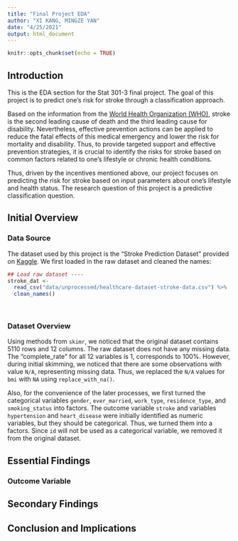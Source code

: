 ```yaml
---
title: "Final Project EDA"
author: "XI KANG, MINGZE YAN"
date: "4/25/2021"
output: html_document
---
```


```r
knitr::opts_chunk$set(echo = TRUE)
```

## Introduction

This is the EDA section for the Stat 301-3 final project. The goal of this project is to predict one's risk for stroke through a classification approach. 
<br>

Based on the information from the [World Health Organization (WHO)](https://dx.doi.org/10.2471/BLT.16.181636), stroke is the second leading cause of death and the third leading cause for disability. Nevertheless, effective prevention actions can be applied to reduce the fatal effects of this medical emergency and lower the risk for mortality and disability. Thus, to provide targeted support and effective prevention strategies, it is crucial to identify the risks for stroke based on common factors related to one's lifestyle or chronic health conditions. 
<br>

Thus, driven by the incentives mentioned above, our project focuses on predicting the risk for stroke based on input parameters about one's lifestyle and health status. The research question of this project is a predictive classification question. 
<br>

## Initial Overview

### Data Source

The dataset used by this project is the "Stroke Prediction Dataset" provided on [Kaggle](https://www.kaggle.com/fedesoriano/stroke-prediction-dataset). We first loaded in the raw dataset and cleaned the names: 
```r
## Load raw dataset ----
stroke_dat <- 
  read_csv("data/unprocessed/healthcare-dataset-stroke-data.csv") %>% 
  clean_names()
```
<br>

### Dataset Overview

Using methods from `skimr`, we noticed that the original dataset contains 5110 rows and 12 columns. The raw dataset does not have any missing data. The "complete_rate" for all 12 variables is 1, corresponds to 100%. However, during initial skimming, we noticed that there are some observations with value `N/A`, representing missing data. Thus, we replaced the `N/A` values for `bmi` with `NA` using `replace_with_na()`. 

Also, for the convenience of the later processes, we first turned the categorical variables `gender`, `ever_married`, `work_type`, `residence_type`, and `smoking_status` into factors. The outcome variable `stroke` and variables `hypertension` and `heart_disease` were initially identified as numeric variables, but they should be categorical. Thus, we turned them into a factors. Since `id` will not be used as a categorical variable, we removed it from the original dataset. 

## Essential Findings

### Outcome Variable

## Secondary Findings

## Conclusion and Implications